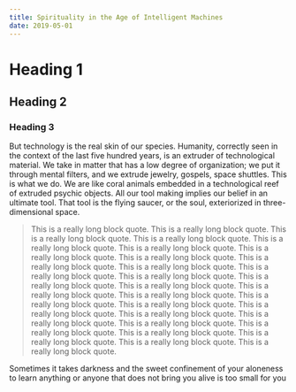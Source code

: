 ```yaml
---
title: Spirituality in the Age of Intelligent Machines
date: 2019-05-01
---
```


# Heading 1
## Heading 2
### Heading 3


But technology is the real skin of our species. Humanity, correctly seen in the context of the last five hundred years, is an extruder of technological material. We take in matter that has a low degree of organization; we put it through mental filters, and we extrude jewelry, gospels, space shuttles. This is what we do. We are like coral animals embedded in a technological reef of extruded psychic objects. All our tool making implies our belief in an ultimate tool. That tool is the flying saucer, or the soul, exteriorized in three-dimensional space.

> This is a really long block quote. This is a really long block quote. This is a really long block quote. This is a really long block quote. This is a really long block quote. This is a really long block quote. This is a really long block quote. This is a really long block quote. This is a really long block quote. This is a really long block quote. This is a really long block quote. This is a really long block quote. This is a really long block quote. This is a really long block quote. This is a really long block quote. This is a really long block quote. This is a really long block quote. This is a really long block quote. This is a really long block quote. This is a really long block quote. This is a really long block quote. This is a really long block quote. This is a really long block quote. This is a really long block quote. This is a really long block quote. This is a really long block quote. This is a really long block quote. 

<BigQuote author='Ram Dass'>
Sometimes it takes darkness and the sweet confinement of your aloneness to learn anything or anyone that does not bring you alive is too small for you
</BigQuote>
